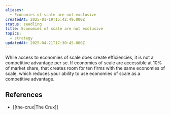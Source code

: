 ```yaml
---
aliases:
  - Economies of scale are not exclusive
createdAt: 2025-01-19T15:42:49.000Z
status: seedling
title: Economies of scale are not exclusive
topics:
  - strategy
updatedAt: 2025-04-21T17:30:45.000Z
---
```

While access to economies of scale does create efficiencies, it is not a competitive advantage per se. If economies of scale are accessible at 10% of market share, that creates room for ten firms with the same economies of scale, which reduces your ability to use economies of scale as a competitive advantage.

## References

- [[the-crux|The Crux]]
